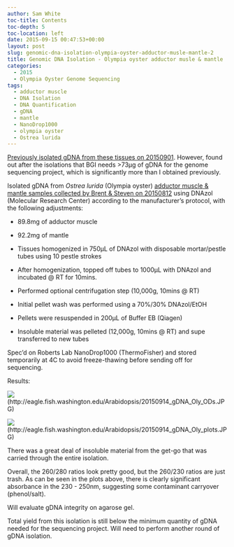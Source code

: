 ```yaml
---
author: Sam White
toc-title: Contents
toc-depth: 5
toc-location: left
date: 2015-09-15 00:47:53+00:00
layout: post
slug: genomic-dna-isolation-olympia-oyster-adductor-musle-mantle-2
title: Genomic DNA Isolation - Olympia oyster adductor musle & mantle
categories:
  - 2015
  - Olympia Oyster Genome Sequencing
tags:
  - adductor muscle
  - DNA Isolation
  - DNA Quantification
  - gDNA
  - mantle
  - NanoDrop1000
  - olympia oyster
  - Ostrea lurida
---
```


[Previously isolated gDNA from these tissues on 20150901](https://robertslab.github.io/sams-notebook/posts/2015/2015-09-02-genomic-dna-isolation-olympia-oyster-adductor-musle-mantle/). However, found out after the isolations that BGI needs &gt;73μg of gDNA for the genome sequencing project, which is significantly more than I obtained previously.

Isolated gDNA from _Ostrea lurida_ (Olympia oyster) [adductor muscle & mantle samples collected by Brent & Steven on 20150812](https://onsnetwork.org/halfshell/2015/08/12/another-day-another-species/) using DNAzol (Molecular Research Center) according to the manufacturer’s protocol, with the following adjustments:




    
  * 89.8mg of adductor muscle

    
  * 92.2mg of mantle

    
  * Tissues homogenized in 750μL of DNAzol with disposable mortar/pestle tubes using 10 pestle strokes

    
  * After homogenization, topped off tubes to 1000μL with DNAzol and incubated @ RT for 10mins.

    
  * Performed optional centrifugation step (10,000g, 10mins @ RT)

    
  * Initial pellet wash was performed using a 70%/30% DNAzol/EtOH

    
  * Pellets were resuspended in 200μL of Buffer EB (Qiagen)

    
  * Insoluble material was pelleted (12,000g, 10mins @ RT) and supe transferred to new tubes



Spec’d on Roberts Lab NanoDrop1000 (ThermoFisher) and stored temporarily at 4C to avoid freeze-thawing before sending off for sequencing.



Results:

![](https://eagle.fish.washington.edu/Arabidopsis/20150914_gDNA_Oly_ODs.JPG)(http://eagle.fish.washington.edu/Arabidopsis/20150914_gDNA_Oly_ODs.JPG)

![](https://eagle.fish.washington.edu/Arabidopsis/20150914_gDNA_Oly_plots.JPG)(http://eagle.fish.washington.edu/Arabidopsis/20150914_gDNA_Oly_plots.JPG)



There was a great deal of insoluble material from the get-go that was carried through the entire isolation.

Overall, the 260/280 ratios look pretty good, but the 260/230 ratios are just trash. As can be seen in the plots above, there is clearly significant absorbance in the 230 - 250nm, suggesting some contaminant carryover (phenol/salt).

Will evaluate gDNA integrity on agarose gel.

Total yield from this isolation is still below the minimum quantity of gDNA needed for the sequencing project. Will need to perform another round of gDNA isolation.
